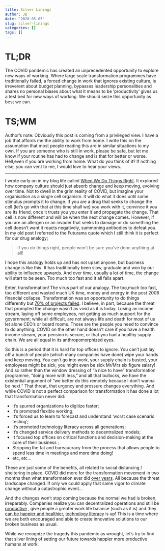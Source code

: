 ```yaml
---
title: Silver Linings
author: JB
date: '2020-05-05'
slug: silver-linings
categories: []
tags: []
---
```


# TL;DR

The COVID pandemic has created an unprecedented opportunity to explore new ways of working. Where large scale transformation programmes have traditionally failed, a forced change in work that ignores existing culture, is irreverent about budget planning, bypasses leadership personalities and shares no personal biases about what it means to be ‘productivity’ gives us a test bed for new ways of working. We should seize this opportunity as best we can.

# TS;WM

Author's note: Obviously this post is coming from a privileged view. I have a job that affords me the ability to work from home. I write this on the assumption that most people reading this are in similar situations to my own. If you are someone who is still in work, please be safe, but let me know if your routine has had to change and is that for better or worse. Hell,even if you are working from home. What do you think of it? If nothing else, you can vent to me, I would love to hear your views.

----

I wrote early on in my blog life called [When We Do Things Right](https://knownunknowns.co.uk/2018/08/08/when-you-do-things-right/). It explored how company culture should just absorb change and keep moving, evolving over time. Not to dwell in the grim reality of COVID, but imagine your organisation as a single cell organism. It will do what it does until some stimulus prompts it to change. If you are a drug that seeks to change the cell (let's go with that at this time shall we) you work with it, convince it you are its friend, once it trusts you you enter it and propagate the change. That cell is now different and will be when the next change comes. However, if you are an allergen or an invader that seeks to damage or do something the cell doesn’t want it reacts negatively, summoning antibodies to defeat you. In my old post I referred to the Futurama quote which I still think it is perfect for our drug analogy;

> If you do things right, people won’t be sure you’ve done anything at all!

I hope this analogy holds up and has not upset anyone, but business change is like this. It has traditionally been slow, graduale and won by our ability to influence upwards. And over time, usually a lot of time, the change will start to be seen. Too much too fast and it all falls apart.

Enter, transformation! The virus part of our analogy. The too,much too fast, too different and wasted much UK time, money and energy in the post 2008 financial collapse. Transformation was an opportunity to do things differently but [70% of projects failed](https://www.slideshare.net/aipmm/70-26633757). I believe, in part, because the threat that prompted the change wasn’t as vivid as it is today. Losing an income stream, laying off some employees, not getting as much support for the government; while all difficult, are not always life and death for most of us let alone CEO’s or board rooms. Those are the people you need to convince to do anything. COVID on the other hand doesn’t care if you have a health income stream, your pension is secure, or that you had a healthy supply chain. We are all equal in its anthropomorphized eyes. 

So this is a period that it is hard for top offices to ignore. You can’t just lay off a bunch of people (which many companies have done) wipe your hands and keep moving. You can’t go into work, your supply chain is busted, your employees might be sick, you might even be sick Mr/Mrs six figure salary! And so rather than the window dressing of “a nice to have” transformation programme, “doing more with less,” and all that bullocks, we have the existential argument of “we better do this remotely because I don’t wanna be next.” That threat, that urgency and pressure changes everything. And while COVID is not a perfect comparison for transformation it has done a lot that transformation never did:

* It’s spurred organizations to digitize faster;
* It’s promoted flexible working;
* It’s forced us to learn to forecast and understand ‘worst case scenario testing’;
* It’s promoted technology literacy across all generations;
* It’s changed service delivery methods to decentralized models;
* It focused top offices on critical functions and decision-making at the core of their business ;
* Stripping the fat and bureaucracy from the process that allows people to spend less time in meetings and more time doing!
* etc, etc...

These are just some of the benefits, all related to social distancing / sheltering in place. COVID did more for the transformation movement in two months then what transformation ever did [over years](https://www.linkedin.com/pulse/how-covid-19-pandemic-fast-tracking-digital-companies-bernard-marr/). All because the threat landscape changed. If only we could apply that same vigor to climate change without a catastrophic event…

And the changes won’t stop coming because the normal we had is broken, irreparably. Companies realize you can decentralized operations and still be [productive](https://www.forbes.com/sites/forbesinsights/2020/04/13/worried-about-productivity-and-effectiveness-in-a-chaotic-covid-19-world/#447121757ce9) , give people a greater work life balance (such as it is) and they [can be happier and healthier](https://www.google.com/url?sa=t&rct=j&q=&esrc=s&source=newssearch&cd=2&ved=0ahUKEwjEuJWFupPpAhWMfMAKHTXECHsQqQIIMCgAMAE&url=https%3A%2F%2Fallwork.space%2F2020%2F05%2Fworkers-are-happier-and-more-productive-working-from-home%2F&usg=AOvVaw1CI_qxZGSf4JTxGQzuxSdr), [technology literacy](https://www.weforum.org/agenda/2020/04/10-technology-trends-coronavirus-covid19-pandemic-robotics-telehealth/) is up! This is a time where we are both encouraged and able to create innovative solutions to our broken business as usual.

While we recognize the tragedy this pandemic as wrought, let's try to find that silver lining of setting our future towards happier more productive humans at work.
